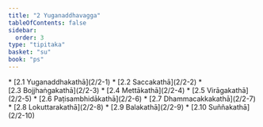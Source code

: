 ```yaml
---
title: "2 Yuganaddhavagga"
tableOfContents: false
sidebar:
  order: 3
type: "tipitaka"
basket: "su"
book: "ps"
---
```



<DynamicBreadcrumb />



<TableOfContents book="ps" section="2">
* [2.1 Yuganaddhakathā](2/2-1)
* [2.2 Saccakathā](2/2-2)
* [2.3 Bojjhaṅgakathā](2/2-3)
* [2.4 Mettākathā](2/2-4)
* [2.5 Virāgakathā](2/2-5)
* [2.6 Paṭisambhidākathā](2/2-6)
* [2.7 Dhammacakkakathā](2/2-7)
* [2.8 Lokuttarakathā](2/2-8)
* [2.9 Balakathā](2/2-9)
* [2.10 Suññakathā](2/2-10)
</TableOfContents>